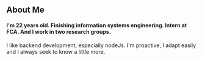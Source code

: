 ## About Me

#### I'm 22 years old. Finishing information systems engineering. Intern at FCA. And I work in two research groups.

I like backend development, especially nodeJs. I'm proactive, I adapt easily and I always seek to know a little more.
